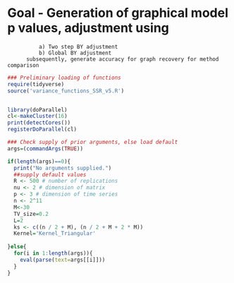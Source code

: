 # Goal - Generation of graphical model p values, adjustment using 
              a) Two step BY adjustment
              b) Global BY adjustment
          subsequently, generate accuracy for graph recovery for method comparison

```r
### Preliminary loading of functions
require(tidyverse)
source('variance_functions_SSR_v5.R')


library(doParallel)
cl<-makeCluster(16)
print(detectCores())
registerDoParallel(cl)

### Check supply of prior arguments, else load default 
args=(commandArgs(TRUE))

if(length(args)==0){
  print("No arguments supplied.")
  ##supply default values
  R <- 500 # number of replications
  nu <- 2 # dimension of matrix
  p <- 3 # dimension of time series
  n <- 2^11
  M<-30
  TV_size=0.2
  L=2
  ks <- c((n / 2 + M), (n / 2 + M + 2 * M))
  Kernel='Kernel_Triangular'
  
}else{
  for(i in 1:length(args)){
    eval(parse(text=args[[i]]))
  }
}
```

```r

```

